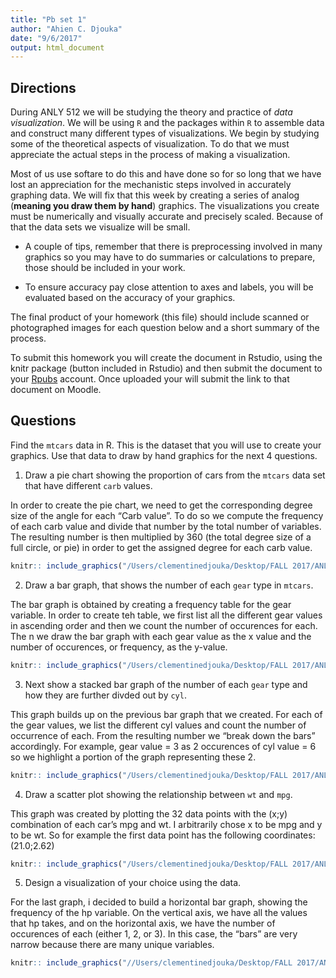 ```yaml
---
title: "Pb set 1"
author: "Ahien C. Djouka"
date: "9/6/2017"
output: html_document
---
```


## Directions

During ANLY 512 we will be studying the theory and practice of *data visualization*.  We will be using `R` and the packages within `R` to assemble data and construct many different types of visualizations.  We begin by studying some of the theoretical aspects of visualization.  To do that we must appreciate the actual steps in the process of making a visualization.  

Most of us use softare to do this and have done so for so long that we have lost an appreciation for the mechanistic steps involved in accurately graphing data.  We will fix that this week by creating a series of analog (**meaning you draw them by hand**) graphics.  The visualizations you create must be numerically and visually accurate and precisely scaled.  Because of that the data sets we visualize will be small.  

* A couple of tips, remember that there is preprocessing involved in many graphics so you may have to do summaries or calculations to prepare, those should be included in your work.

* To ensure accuracy pay close attention to axes and labels, you will be evaluated based on the accuracy of your graphics.  

The final product of your homework (this file) should include scanned or photographed images for each question below and a short summary of the process.  

To submit this homework you will create the document in Rstudio, using the knitr package (button included in Rstudio) and then submit the document to your [Rpubs](http://rpubs.com/) account.  Once uploaded your will submit the link to that document on Moodle.

## Questions

Find the `mtcars` data in R.  This is the dataset that you will use to create your graphics.  Use that data to draw by hand graphics for the next 4 questions.

1. Draw a pie chart showing the proportion of cars from the `mtcars` data set that have different `carb` values.

In order to create the pie chart, we need to get the corresponding degree size of the angle for each "Carb value". To do so we compute the frequency of each carb value and divide that number by the total number of variables. The resulting number is then multiplied by 360 (the total degree size of a full circle, or pie) in order to get the assigned degree for each carb value. 

```r
knitr:: include_graphics("/Users/clementinedjouka/Desktop/FALL 2017/ANLY 512/problem set 1/Question 1 copy.jpg")
```


2. Draw a bar graph, that shows the number of each `gear` type in `mtcars`.

The bar graph is obtained by creating a frequency table for the gear variable. In order to create teh table, we first list all the different gear values in ascending order and then we count the number of occurences for each. The n we draw the bar graph with each gear value as the x value and the number of occurences, or frequency, as the y-value. 

```r
knitr:: include_graphics("/Users/clementinedjouka/Desktop/FALL 2017/ANLY 512/problem set 1/Question 2 copy.jpg")
```


3. Next show a stacked bar graph of the number of each `gear` type and how they are further divded out by `cyl`.

This graph builds up on the previous bar graph that we created. For each of the gear values, we list the different cyl values and count the number of occurrence of each. From the resulting number we "break down the bars" accordingly. For example, gear value = 3 as 2 occurences of cyl value = 6 so we highlight a portion of the graph representing these 2.

```r
knitr:: include_graphics("/Users/clementinedjouka/Desktop/FALL 2017/ANLY 512/problem set 1/Question 3 copy.jpg")
```


4. Draw a scatter plot showing the relationship between `wt` and `mpg`.  

This graph was created by plotting the 32 data points with the (x;y) combination of each car's mpg and wt. I arbitrarily chose x to be mpg and y to be wt. So for example the first data point has the following coordinates: (21.0;2.62)

```r
knitr:: include_graphics("/Users/clementinedjouka/Desktop/FALL 2017/ANLY 512/problem set 1/Question 4 copy.jpg")
```


5.  Design a visualization of your choice using the data.

For the last graph, i decided to build a horizontal bar graph, showing the frequency of the hp variable. On the vertical axis, we have all the values that hp takes, and on the horizontal axis, we have the number of occurences of each (either 1, 2, or 3). In this case, the "bars" are very narrow because there are many unique variables.
```r
knitr:: include_graphics("//Users/clementinedjouka/Desktop/FALL 2017/ANLY 512/problem set 1/Question 5 copy.jpg")
```

